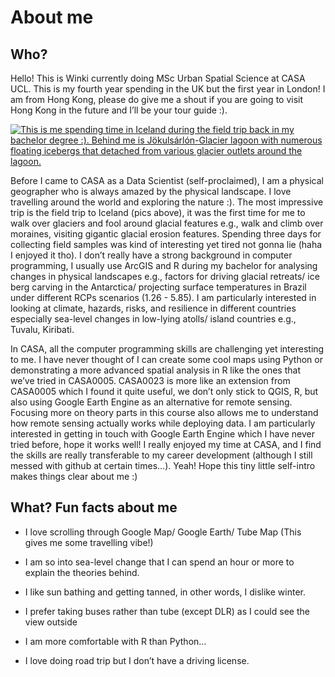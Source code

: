 # About me

## Who?

Hello! This is Winki currently doing MSc Urban Spatial Science at CASA UCL. This is my fourth year spending in the UK but the first year in London! I am from Hong Kong, please do give me a shout if you are going to visit Hong Kong in the future and I'll be your tour guide :).

[![This is me spending time in Iceland during the field trip back in my bachelor degree :). Behind me is Jökulsárlón-Glacier lagoon with numerous floating icebergs that detached from various glacier outlets around the lagoon.](images/iceland.png)](pics-of-me)

Before I came to CASA as a Data Scientist (self-proclaimed), I am a physical geographer who is always amazed by the physical landscape. I love travelling around the world and exploring the nature :). The most impressive trip is the field trip to Iceland (pics above), it was the first time for me to walk over glaciers and fool around glacial features e.g., walk and climb over moraines, visiting gigantic glacial erosion features. Spending three days for collecting field samples was kind of interesting yet tired not gonna lie (haha I enjoyed it tho). I don't really have a strong background in computer programming, I usually use ArcGIS and R during my bachelor for analysing changes in physical landscapes e.g., factors for driving glacial retreats/ ice berg carving in the Antarctica/ projecting surface temperatures in Brazil under different RCPs scenarios (1.26 - 5.85). I am particularly interested in looking at climate, hazards, risks, and resilience in different countries especially sea-level changes in low-lying atolls/ island countries e.g., Tuvalu, Kiribati.

In CASA, all the computer programming skills are challenging yet interesting to me. I have never thought of I can create some cool maps using Python or demonstrating a more advanced spatial analysis in R like the ones that we've tried in CASA0005. CASA0023 is more like an extension from CASA0005 which I found it quite useful, we don't only stick to QGIS, R, but also using Google Earth Engine as an alternative for remote sensing. Focusing more on theory parts in this course also allows me to understand how remote sensing actually works while deploying data. I am particularly interested in getting in touch with Google Earth Engine which I have never tried before, hope it works well! I really enjoyed my time at CASA, and I find the skills are really transferable to my career development (although I still messed with github at certain times...). Yeah! Hope this tiny little self-intro makes things clear about me :)

## What? Fun facts about me

-   I love scrolling through Google Map/ Google Earth/ Tube Map (This gives me some travelling vibe!)

-   I am so into sea-level change that I can spend an hour or more to explain the theories behind.

-   I like sun bathing and getting tanned, in other words, I dislike winter.

-   I prefer taking buses rather than tube (except DLR) as I could see the view outside

-   I am more comfortable with R than Python...

-   I love doing road trip but I don't have a driving license.
